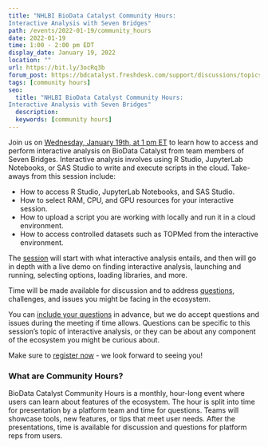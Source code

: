 ```yaml
---
title: "NHLBI BioData Catalyst Community Hours: 
Interactive Analysis with Seven Bridges"
path: /events/2022-01-19/community_hours
date: 2022-01-19
time: 1:00 - 2:00 pm EDT
display_date: January 19, 2022
location: ""
url: https://bit.ly/3ocRq3b
forum_post: https://bdcatalyst.freshdesk.com/support/discussions/topics/60000406807
tags: [community hours]
seo:
  title: "NHLBI BioData Catalyst Community Hours: 
Interactive Analysis with Seven Bridges"
  description:
  keywords: [community hours]
---
```


Join us on [Wednesday, January 19th, at 1 pm ET](https://bit.ly/3ocRq3b) to learn how to access and perform interactive analysis on BioData Catalyst from team members of Seven Bridges. Interactive analysis involves using R Studio, JupyterLab Notebooks, or SAS Studio to write and execute scripts in the cloud. Take-aways from this session include: 

- How to access R Studio, JupyterLab Notebooks, and SAS Studio.
- How to select RAM, CPU, and GPU resources for your interactive session.
- How to upload a script you are working with locally and run it in a cloud environment.
- How to access controlled datasets such as TOPMed from the interactive environment.

The [session](https://bit.ly/3ocRq3b) will start with what interactive analysis entails, and then will go in depth with a live demo on finding interactive analysis, launching and running, selecting options, loading libraries, and more. 

Time will be made available for discussion and to address [questions](https://forms.gle/xMoTk9e4WqaVdNvL6), challenges, and issues you might be facing in the ecosystem.

You can [include your questions](https://forms.gle/xMoTk9e4WqaVdNvL6) in advance, but we do accept questions and issues during the meeting if time allows. Questions can be specific to this session’s topic of interactive analysis, or they can be about any component of the ecosystem you might be curious about.

Make sure to [register now](https://bit.ly/3ocRq3b) - we look forward to seeing you!

### What are Community Hours?

BioData Catalyst Community Hours is a monthly, hour-long event where users can learn about features of the ecosystem. The hour is split into time for presentation by a platform team and time for questions. Teams will showcase tools, new features, or tips that meet user needs. After the presentations, time is available for discussion and questions for platform reps from users.
